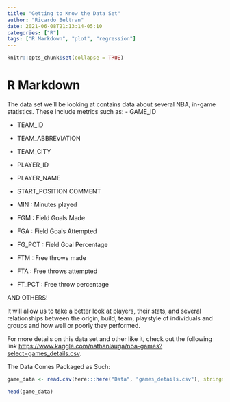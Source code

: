 ```yaml
---
title: "Getting to Know the Data Set"
author: "Ricardo Beltran"
date: 2021-06-08T21:13:14-05:10
categories: ["R"]
tags: ["R Markdown", "plot", "regression"]
---
```


```r
knitr::opts_chunk$set(collapse = TRUE)
```

# R Markdown

The data set we'll be looking at contains data about several NBA, in-game statistics. These include metrics such as:
- GAME_ID   

- TEAM_ID 

- TEAM_ABBREVIATION  

- TEAM_CITY

- PLAYER_ID   

- PLAYER_NAME

- START_POSITION COMMENT   

- MIN : Minutes played

- FGM : Field Goals Made

- FGA : Field Goals Attempted

- FG_PCT : Field Goal Percentage

- FTM : Free throws made

- FTA : Free throws attempted

- FT_PCT : Free throw percentage

AND OTHERS!

It will allow us to take a better look at players, their stats, and several relationships between the origin, build, team, playstyle of individuals and groups and how well or poorly they performed. 

For more details on this data set and other like it, check out the following link <https://www.kaggle.com/nathanlauga/nba-games?select=games_details.csv>.

The Data Comes Packaged as Such:
```r

game_data <- read.csv(here:::here("Data", "games_details.csv"), stringsAsFactors = FALSE)

```

```r

head(game_data)

```
